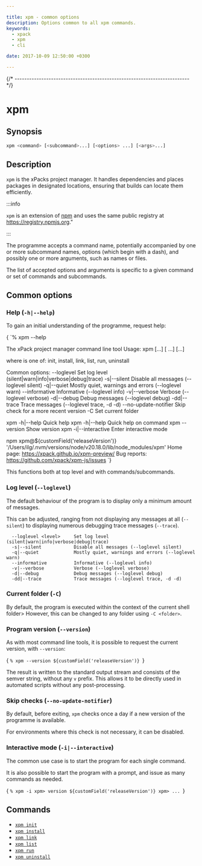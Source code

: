 ```yaml
---

title: xpm - common options
description: Options common to all xpm commands.
keywords:
  - xpack
  - xpm
  - cli

date: 2017-10-09 12:50:00 +0300

---
```




{/* ------------------------------------------------------------------------ */}

# xpm

## Synopsis

```sh
xpm <command> [<subcommand>...] [<options> ...] [<args>...]
```

## Description

`xpm` is the xPacks project manager. It handles dependencies and
places packages in designated locations, ensuring that builds can
locate them efficiently.

:::info

`xpm` is an extension of
[npm](https://docs.npmjs.com/cli/npm.html) and
uses the same public registry at https://registry.npmjs.org."

:::

The programme accepts a command name, potentially accompanied by one
or more subcommand names, options (which begin with a dash), and
possibly one or more arguments, such as names or files.

The list of accepted options and arguments is specific to a given
command or set of commands and subcommands.

## Common options

### Help (`-h|--help`)

To gain an initial understanding of the programme, request help:


<CodeBlock language="console"> {
`% xpm --help

The xPack project manager command line tool
Usage: xpm <command> [<subcommand>...] [<options> ...] [<args>...]

where <command> is one of:
  init, install, link, list, run, uninstall

Common options:
  --loglevel <level>     Set log level (silent|warn|info|verbose|debug|trace)
  -s|--silent            Disable all messages (--loglevel silent)
  -q|--quiet             Mostly quiet, warnings and errors (--loglevel warn)
  --informative          Informative (--loglevel info)
  -v|--verbose           Verbose (--loglevel verbose)
  -d|--debug             Debug messages (--loglevel debug)
  -dd|--trace            Trace messages (--loglevel trace, -d -d)
  --no-update-notifier   Skip check for a more recent version
  -C <folder>            Set current folder

xpm -h|--help            Quick help
xpm <command> -h|--help  Quick help on command
xpm --version            Show version
xpm -i|--interactive     Enter interactive mode

npm xpm@${customField('releaseVersion')} '/Users/ilg/.nvm/versions/node/v20.18.0/lib/node_modules/xpm'
Home page: <https://xpack.github.io/xpm-preview/>
Bug reports: <https://github.com/xpack/xpm-js/issues>
`} </CodeBlock>

This functions both at top level and with commands/subcommands.

### Log level (`--loglevel`)

The default behaviour of the program is to display only a minimum
amount of messages.

This can be adjusted, ranging from not displaying any messages at all
(`--silent`) to displaying numerous debugging trace messages (`--trace`).

```console
  --loglevel <level>     Set log level (silent|warn|info|verbose|debug|trace)
  -s|--silent            Disable all messages (--loglevel silent)
  -q|--quiet             Mostly quiet, warnings and errors (--loglevel warn)
  --informative          Informative (--loglevel info)
  -v|--verbose           Verbose (--loglevel verbose)
  -d|--debug             Debug messages (--loglevel debug)
  -dd|--trace            Trace messages (--loglevel trace, -d -d)
```

### Current folder (`-C`)

By default, the program is executed within the context of the current shell
folder> However, this can be changed to any folder using `-C <folder>`.

### Program version (`--version`)

As with most command line tools, it is possible to request the current version, with `--version`:

<CodeBlock language="console"> {
`% xpm --version
${customField('releaseVersion')}
`} </CodeBlock>

The result is written to the standard output stream and consists of the
semver string, without any `v` prefix. This allows it to be directly
used in automated scripts without any post-processing.

### Skip checks (`--no-update-notifier`)

By default, before exiting, `xpm` checks once a day if a new version
of the programme is available.

For environments where this check is not necessary, it can be disabled.

### Interactive mode (`-i|--interactive`)

The common use case is to start the program for each single command.

It is also possible to start the program with a prompt, and issue as many
commands as needed.

<CodeBlock language="console"> {
`% xpm -i
xpm> version
${customField('releaseVersion')}
xpm>
...
`} </CodeBlock>

## Commands

- [`xpm init`](./init/)
- [`xpm install`](./install/)
- [`xpm link`](./link/)
- [`xpm list`](./list/)
- [`xpm run`](./run/)
- [`xpm uninstall`](./uninstall/)

